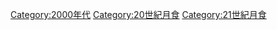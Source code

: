 [[Category:2000年代|Category:2000年代]]
[[Category:20世紀月食|Category:20世紀月食]]
[[Category:21世紀月食|Category:21世紀月食]]